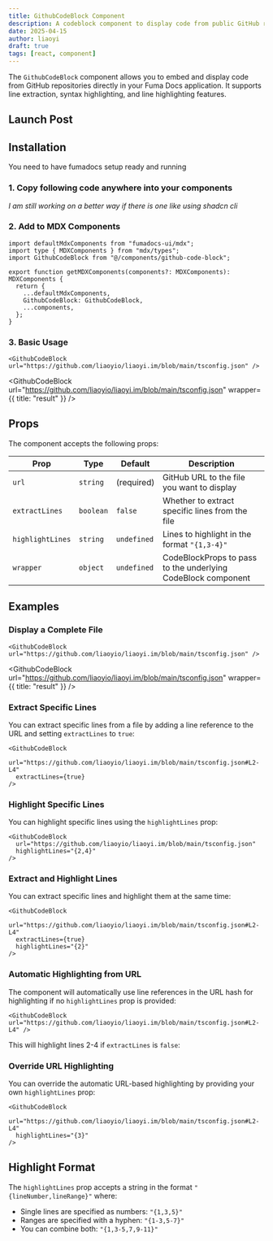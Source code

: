 ```yaml
---
title: GithubCodeBlock Component
description: A codeblock component to display code from public GitHub repositories in Fuma Docs
date: 2025-04-15
author: liaoyi
draft: true
tags: [react, component]
---
```


The `GithubCodeBlock` component allows you to embed and display code from GitHub repositories directly in your Fuma Docs application. It supports line extraction, syntax highlighting, and line highlighting features.

## Launch Post


## Installation

You need to have fumadocs setup ready and running

### 1. Copy following code anywhere into your components

_I am still working on a better way if there is one like using shadcn cli_


### 2. Add to MDX Components

```tsx title="mdx-components.tsx"
import defaultMdxComponents from "fumadocs-ui/mdx";
import type { MDXComponents } from "mdx/types";
import GithubCodeBlock from "@/components/github-code-block";

export function getMDXComponents(components?: MDXComponents): MDXComponents {
  return {
    ...defaultMdxComponents,
    GithubCodeBlock: GithubCodeBlock,
    ...components,
  };
}
```

### 3. Basic Usage

```tsx title="usage"
<GithubCodeBlock url="https://github.com/liaoyio/liaoyi.im/blob/main/tsconfig.json" />
```

<GithubCodeBlock
  url="https://github.com/liaoyio/liaoyi.im/blob/main/tsconfig.json"
  wrapper={{ title: "result" }}
/>

## Props

The component accepts the following props:

| Prop             | Type      | Default     | Description                                                  |
| ---------------- | --------- | ----------- | ------------------------------------------------------------ |
| `url`            | `string`  | (required)  | GitHub URL to the file you want to display                   |
| `extractLines`   | `boolean` | `false`     | Whether to extract specific lines from the file              |
| `highlightLines` | `string`  | `undefined` | Lines to highlight in the format `"{1,3-4}"`                 |
| `wrapper`        | `object`  | `undefined` | CodeBlockProps to pass to the underlying CodeBlock component |

## Examples

### Display a Complete File

```tsx title="usage"
<GithubCodeBlock url="https://github.com/liaoyio/liaoyi.im/blob/main/tsconfig.json" />
```

<GithubCodeBlock
  url="https://github.com/liaoyio/liaoyi.im/blob/main/tsconfig.json"
  wrapper={{ title: "result" }}
/>

### Extract Specific Lines

You can extract specific lines from a file by adding a line reference to the URL and setting `extractLines` to `true`:

```tsx title="usage"
<GithubCodeBlock
  url="https://github.com/liaoyio/liaoyi.im/blob/main/tsconfig.json#L2-L4"
  extractLines={true}
/>
```



### Highlight Specific Lines

You can highlight specific lines using the `highlightLines` prop:

```tsx title="usage"
<GithubCodeBlock
  url="https://github.com/liaoyio/liaoyi.im/blob/main/tsconfig.json"
  highlightLines="{2,4}"
/>
```



### Extract and Highlight Lines

You can extract specific lines and highlight them at the same time:

```tsx title="usage"
<GithubCodeBlock
  url="https://github.com/liaoyio/liaoyi.im/blob/main/tsconfig.json#L2-L4"
  extractLines={true}
  highlightLines="{2}"
/>
```



### Automatic Highlighting from URL

The component will automatically use line references in the URL hash for highlighting if no `highlightLines` prop is provided:

```tsx title="usage"
<GithubCodeBlock url="https://github.com/liaoyio/liaoyi.im/blob/main/tsconfig.json#L2-L4" />
```

This will highlight lines 2-4 if `extractLines` is `false`:



### Override URL Highlighting

You can override the automatic URL-based highlighting by providing your own `highlightLines` prop:

```tsx title="usage"
<GithubCodeBlock
  url="https://github.com/liaoyio/liaoyi.im/blob/main/tsconfig.json#L2-L4"
  highlightLines="{3}"
/>
```



## Highlight Format

The `highlightLines` prop accepts a string in the format `"{lineNumber,lineRange}"` where:

- Single lines are specified as numbers: `"{1,3,5}"`
- Ranges are specified with a hyphen: `"{1-3,5-7}"`
- You can combine both: `"{1,3-5,7,9-11}"`
